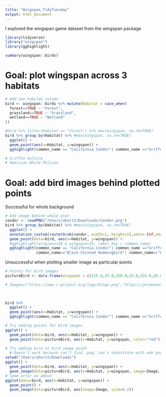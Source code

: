 ```yaml
---
title: "Wingspan_TidyTuesday"
output: html_document
---
```


I explored the wingspan game dataset from the wingspan package
```r
library(tidyverse)
library("wingspan")
library(gghighlight)
```


```r
summary(wingspan::birds)

```

# Goal: plot wingspan across 3 habitats
```r
# Add new habitat column
bird <- wingspan::birds %>% mutate(Habitat = case_when(
  forest==TRUE ~ "Forest",
  grassland==TRUE ~ "Grassland",
  wetland==TRUE ~ "Wetland"
))

#bird %>% filter(Habitat == "Forest") %>% max(wingspan, na.rm=TRUE)
bird %>% group_by(Habitat) %>% #max(wingspan, na.rm=TRUE)
  ggplot() +
  geom_point(aes(x=Habitat, y=wingspan)) +
  gghighlight(common_name == "California Condor"| common_name =="Griffon Vulture"| common_name=="American White Pelican", label_key = common_name) # Won't work if there are NAs

# Griffon Vulture
# American White Pelican
```


# Goal: add bird images behind plotted points
Successful for whole background
```r
# Add image behind whole plot
condor <- readPNG("/Users/ahart2/Downloads/Condor.png")
bird %>% group_by(Habitat) %>% #max(wingspan, na.rm=TRUE)
  ggplot() +
  annotation_custom(rasterGrob(condor, width=1, height=1),xmin=-Inf,xmax=Inf,-Inf,Inf) + # Whole background
  geom_point(data=bird, aes(x=Habitat, y=wingspan)) +
  #gghighlight(wingspan<18 & wingspan>15, label_key = common_name)
  gghighlight(common_name == "California Condor"| common_name =="Griffon Vulture"| common_name=="American White Pelican"| 
              common_name=="Black-Chinned Hummingbird"| common_name=="Horsfield's Bushlark"| common_name=="Cetti's Warbler", label_key = common_name)
```

Unsuccessful when plotting smaller image as particular points
```r
# Points for bird images
pictureBird <- data.frame(wingspan = c(225.0,25.0,250.0,15.0,235.0,20.0), Habitat=c("Forest", "Forest", "Grassland", "Grassland", "Wetland", "Wetland"), Image=c("Condor.png"))  

# Image=c("https://www.r-project.org/logo/Rlogo.png","https://jeroenooms.github.io/images/frink.png","https://www.r-project.org/logo/Rlogo.png","https://jeroenooms.github.io/images/frink.png","https://www.r-project.org/logo/Rlogo.png","https://jeroenooms.github.io/images/frink.png")) # Doesn't work here but works in test https://www.rdocumentation.org/packages/ggimage/versions/0.2.8/topics/geom_image

                        
                          
bird %>% 
  ggplot() +
  geom_point(aes(x=Habitat, y=wingspan)) +
  gghighlight(common_name == "California Condor"| common_name =="Griffon Vulture"| common_name=="American White Pelican", label_key = common_name) # Won't work if there are NAs

# Try adding points for bird images
ggplot() + 
  geom_point(data=bird, aes(x=Habitat, y=wingspan)) + 
  geom_point(data=pictureBird, aes(x=Habitat, y=wingspan, color="red"))

# Try adding bird at bird image point
  # Doesn't work because can't find .png, can's substitute with web png because subscript too long?
setwd("/Users/ahart2/Downloads")
ggplot() + 
  geom_point(data=bird, aes(x=Habitat, y=wingspan)) + 
  geom_image(data=pictureBird, aes(x=Habitat, y=wingspan, image=Image, size=0.2))
# Same error as above
ggplot(data=bird, aes(x=Habitat, y=wingspan)) + 
  geom_point() + 
  geom_image(data=pictureBird, aes(image=Image, size=0.2))
```


